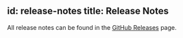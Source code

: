 
id: release-notes
title: Release Notes
---

All release notes can be found in the [GitHub Releases](https://github.com/supabase/storage-api/releases) page.
